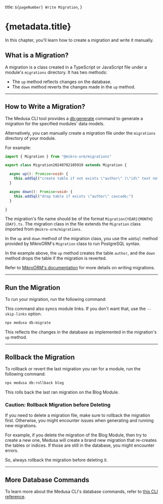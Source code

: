   title: `${pageNumber} Write Migration`,
}

# {metadata.title}

In this chapter, you'll learn how to create a migration and write it manually.

## What is a Migration?

A migration is a class created in a TypeScript or JavaScript file under a module's `migrations` directory. It has two methods:

- The `up` method reflects changes on the database.
- The `down` method reverts the changes made in the `up` method.

---

## How to Write a Migration?

The Medusa CLI tool provides a [db:generate](!resources!/medusa-cli/commands/db#dbgenerate) command to generate a migration for the specified modules' data models.

Alternatively, you can manually create a migration file under the `migrations` directory of your module.

For example:

```ts title="src/modules/blog/migrations/Migration20240429.ts"
import { Migration } from "@mikro-orm/migrations"

export class Migration20240702105919 extends Migration {

  async up(): Promise<void> {
    this.addSql("create table if not exists \"author\" (\"id\" text not null, \"name\" text not null, \"created_at\" timestamptz not null default now(), \"updated_at\" timestamptz not null default now(), \"deleted_at\" timestamptz null, constraint \"author_pkey\" primary key (\"id\"));")
  }

  async down(): Promise<void> {
    this.addSql("drop table if exists \"author\" cascade;")
  }

}
```

The migration's file name should be of the format `Migration{YEAR}{MONTH}{DAY}.ts`. The migration class in the file extends the `Migration` class imported from `@mikro-orm/migrations`.

In the `up` and `down` method of the migration class, you use the `addSql` method provided by MikroORM's `Migration` class to run PostgreSQL syntax.

In the example above, the `up` method creates the table `author`, and the `down` method drops the table if the migration is reverted.

<Note title="Tip">

Refer to [MikroORM's documentation](https://mikro-orm.io/docs/migrations#migration-class) for more details on writing migrations.

</Note>

---

## Run the Migration

To run your migration, run the following command:

<Note>

This command also syncs module links. If you don't want that, use the `--skip-links` option.

</Note>

```bash
npx medusa db:migrate
```

This reflects the changes in the database as implemented in the migration's `up` method.

---

## Rollback the Migration

To rollback or revert the last migration you ran for a module, run the following command:

```bash
npx medusa db:rollback blog
```

This rolls back the last ran migration on the Blog Module.

### Caution: Rollback Migration before Deleting

If you need to delete a migration file, make sure to rollback the migration first. Otherwise, you might encounter issues when generating and running new migrations.

For example, if you delete the migration of the Blog Module, then try to create a new one, Medusa will create a brand new migration that re-creates the tables or indices. If those are still in the database, you might encounter errors.

So, always rollback the migration before deleting it.

---

## More Database Commands

To learn more about the Medusa CLI's database commands, refer to [this CLI reference](!resources!/medusa-cli/commands/db).
